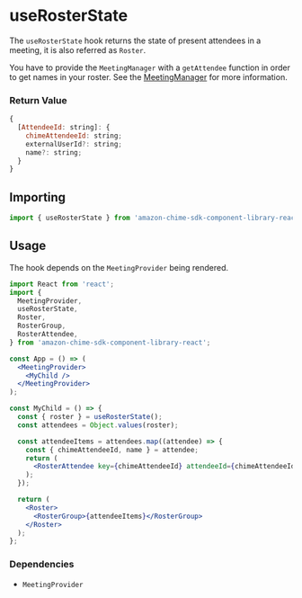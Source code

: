 
<Meta title="SDK Hooks/useRosterState" />

# useRosterState

The `useRosterState` hook returns the state of present attendees in a meeting, it is also referred as `Roster`.

You have to provide the `MeetingManager` with a `getAttendee` function in order to get names in your roster. See the [MeetingManager](?path=/docs/providers-meetingmanager--page) for more information.

### Return Value

```javascript
{
  [AttendeeId: string]: {
    chimeAttendeeId: string;
    externalUserId?: string;
    name?: string;
  }
}
```

## Importing

```javascript
import { useRosterState } from 'amazon-chime-sdk-component-library-react';
```

## Usage

The hook depends on the `MeetingProvider` being rendered.

```jsx
import React from 'react';
import {
  MeetingProvider,
  useRosterState,
  Roster,
  RosterGroup,
  RosterAttendee,
} from 'amazon-chime-sdk-component-library-react';

const App = () => (
  <MeetingProvider>
    <MyChild />
  </MeetingProvider>
);

const MyChild = () => {
  const { roster } = useRosterState();
  const attendees = Object.values(roster);

  const attendeeItems = attendees.map((attendee) => {
    const { chimeAttendeeId, name } = attendee;
    return (
      <RosterAttendee key={chimeAttendeeId} attendeeId={chimeAttendeeId} />
    );
  });

  return (
    <Roster>
      <RosterGroup>{attendeeItems}</RosterGroup>
    </Roster>
  );
};
```

### Dependencies

- `MeetingProvider`
